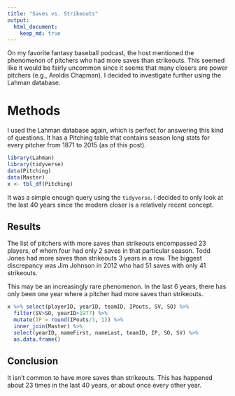 ```yaml
---
title: "Saves vs. Strikeouts"
output: 
  html_document:
    keep_md: true
---
```


On my favorite fantasy baseball podcast, the host mentioned the phenomenon of pitchers who had more saves than strikeouts. This seemed like it would be fairly uncommon since it seems that many closers are power pitchers (e.g., Aroldis Chapman). I decided to investigate further using the Lahman database.

# Methods
I used the Lahman database again, which is perfect for answering this kind of questions. It has a Pitching table that contains season long stats for every pitcher from 1871 to 2015 (as of this post).
```r
library(Lahman)
library(tidyverse)
data(Pitching)
data(Master)
x <- tbl_df(Pitching)
```

It was a simple enough query using the `tidyverse`. I decided to only look at the last 40 years since the modern closer is a relatively recent concept. 

## Results
The list of pitchers with more saves than strikeouts encompassed 23 players, of whom four had only 2 saves in that particular season. Todd Jones had more saves than strikeouts 3 years in a row. The biggest discrepancy was Jim Johnson in 2012 who had 51 saves with only 41 strikeouts. 

This may be an increasingly rare phenomenon. In the last 6 years, there has only been one year where a pitcher had more saves than strikeouts. 

```r
x %>% select(playerID, yearID, teamID, IPouts, SV, SO) %>% 
  filter(SV>SO, yearID>1977) %>% 
  mutate(IP = round(IPouts/3, 1)) %>%
  inner_join(Master) %>% 
  select(yearID, nameFirst, nameLast, teamID, IP, SO, SV) %>%
  as.data.frame()
```

## Conclusion
It isn't common to have more saves than strikeouts. This has happened about 23 times in the last 40 years, or about once every other year.